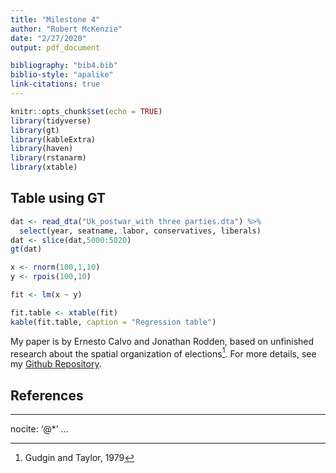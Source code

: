 ```yaml
---
title: "Milestone 4"
author: "Robert McKenzie"
date: "2/27/2020"
output: pdf_document

bibliography: "bib4.bib"
biblio-style: "apalike"
link-citations: true
---
```


```r
knitr::opts_chunk$set(echo = TRUE)
library(tidyverse)
library(gt)
library(kableExtra)
library(haven)
library(rstanarm)
library(xtable)
```
## Table using GT ##
```r

dat <- read_dta("Uk_postwar_with three parties.dta") %>%
  select(year, seatname, labor, conservatives, liberals)
dat <- slice(dat,5000:5020)
gt(dat)

x <- rnorm(100,1,10)
y <- rpois(100,10)

fit <- lm(x ~ y)

fit.table <- xtable(fit)
kable(fit.table, caption = "Regression table")
```

My paper is by Ernesto Calvo and Jonathan Rodden, based on unfinished research about the spatial organization of elections^[Gudgin and Taylor, 1979].
For more details, see my [Github Repository](https://github.com/rmckenzie11/Replication_1006.git).


## References ##

---
nocite: '@*'
...